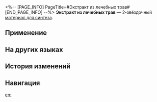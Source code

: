 <%-- [PAGE_INFO]
PageTitle=#Экстракт из лечебных трав#
[END_PAGE_INFO] --%>
{{Предмет Инфобокс
|id          = 181012
|Изображение = Предмет Экстракт из лечебных трав.png
|Тип         = Материал для синтеза
|Инвентарь   = Другие материалы
|Редкость    = 2
|Эффект      = 
|Описание    = Материал для синтеза уровня 2
|Источник1   = [[Награды за поручения]]
|Источник2   = [[«Зал долголетия»]]
}}
{{Описание|Лекарственные травы - основа медицинской практики на Сяньчжоу. Эти экстракты содержат активные ингредиенты из различных трав, повышая их лекарственную эффективность.<br /><br />''«Ценность "традиции" заключается в её способности развиваться и прогрессировать, а не оставаться неизменной».''}}
'''Экстракт из лечебных трав''' — 2-звёздочный [[Материалы для синтеза|материал для синтеза]].

==Применение==
{{Используется в создании}}

==На других языках==
{{На других языках
|en   = Extract of Medicinal Herbs
|zhs  = 药草提取物
|zht  = 藥草萃取物
|ja   = 薬草抽出物
|ko   = 약초 추출물
|es   = Extracto de hierbas medicinales
|fr   = Extrait de plantes médicinales
|ru   = Экстракт из лечебных трав
|th   = Extract of Medicinal Herbs
|vi   = Chất Chiết Xuất Thảo Dược
|de   = Extrakt von Heilkräutern
|id   = Extract of Medicinal Herbs
|pt   = Extrato de Ervas Medicinais
}}

==История изменений==
{{История изменений|3.5}}

==Навигация==
{{Материалы синтеза Навбокс}}

[[en:]]
